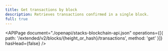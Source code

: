 ```yaml
---
title: Get transactions by block
description: Retrieves transactions confirmed in a single block.
full: true
---
```


<APIPage
  document="./openapi/stacks-blockchain-api.json"
  operations={[{ path: '/extended/v2/blocks/{height_or_hash}/transactions', method: 'get' }]}
  hasHead={false}
/>